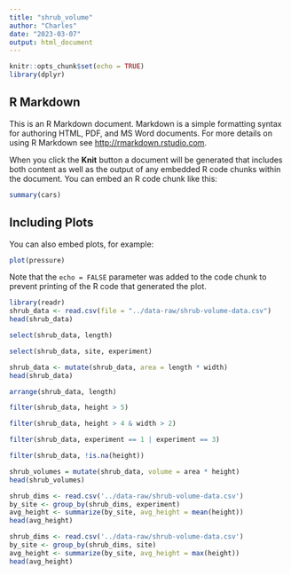 ---
title: "shrub_volume"
author: "Charles"
date: "2023-03-07"
output: html_document
---

```{r setup, include=FALSE}
knitr::opts_chunk$set(echo = TRUE)
library(dplyr)
```

## R Markdown

This is an R Markdown document. Markdown is a simple formatting syntax for authoring HTML, PDF, and MS Word documents. For more details on using R Markdown see <http://rmarkdown.rstudio.com>.

When you click the **Knit** button a document will be generated that includes both content as well as the output of any embedded R code chunks within the document. You can embed an R code chunk like this:

```{r cars}
summary(cars)
```

## Including Plots

You can also embed plots, for example:

```{r pressure, echo=FALSE}
plot(pressure)
```

Note that the `echo = FALSE` parameter was added to the code chunk to prevent printing of the R code that generated the plot.


```{r eval =TRUE}
library(readr)
shrub_data <- read.csv(file = "../data-raw/shrub-volume-data.csv")
head(shrub_data)
```


```{r}
select(shrub_data, length)
```

```{r}
select(shrub_data, site, experiment)
```

```{r}
shrub_data <- mutate(shrub_data, area = length * width)
head(shrub_data)
```

```{r}
arrange(shrub_data, length)
```

```{r}
filter(shrub_data, height > 5)
```

```{r}
filter(shrub_data, height > 4 & width > 2)
```

```{r}
filter(shrub_data, experiment == 1 | experiment == 3)
```

```{r}
filter(shrub_data, !is.na(height))
```

```{r}
shrub_volumes = mutate(shrub_data, volume = area * height)
head(shrub_volumes)
```

```{r}
shrub_dims <- read.csv('../data-raw/shrub-volume-data.csv')
by_site <- group_by(shrub_dims, experiment)
avg_height <- summarize(by_site, avg_height = mean(height))
head(avg_height)
```

```{r}
shrub_dims <- read.csv('../data-raw/shrub-volume-data.csv')
by_site <- group_by(shrub_dims, site)
avg_height <- summarize(by_site, avg_height = max(height))
head(avg_height)
```



















